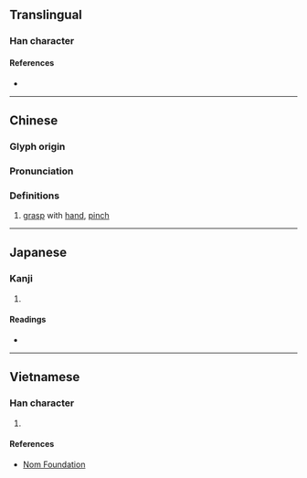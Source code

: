 {{character info/new}}
==Translingual==

===Han character===
{{Han char|rn=64|rad=手|as=09|sn=12|four=59080|canj=QHDF|ids=⿰扌秋}}

====References====
* {{Han ref|kx=0444.010|dkj=12384|dj=0794.260|hdz=31919.010|uh=63EA|ud=25578|bh=B4AA|bd=46250}}

----

==Chinese==
{{zh-forms|alt=揫}}

===Glyph origin===
{{Han etym}}

===Pronunciation===
{{zh-pron
|m=jiū
|c=zau1
|h=pfs=khiú
|md=
|mn=ml:chiu/khiú/chhiû
|mn_note=chiu - literary; khiú - 搝 is used in Taiwan; chhiû - 揫 is used in Taiwan
|w=
|mc=y
|oc=y
|cat=v
}}

===Definitions===
{{zh-hanzi}}

# [[grasp]] with [[hand]], [[pinch]]

{{zh-cat|Intermediate}}

----

==Japanese==

===Kanji===
{{ja-kanji|grade=|rs=手09}}

# {{defn|lang=ja|sort=手09}}

====Readings====
* {{ja-readings|on=[[しゅう]] (shū), [[しゅ]] (shu)|kun=[[あつめる]] (atsumeru)}}

----

==Vietnamese==

===Han character===
{{vi-hantu|rs=手09|[[thu]], [[tù]]}}

# {{defn|lang=vi|sort=手09}}

====References====
* [http://nomfoundation.org/common/nom_details.php?codepoint=63ea Nom Foundation]